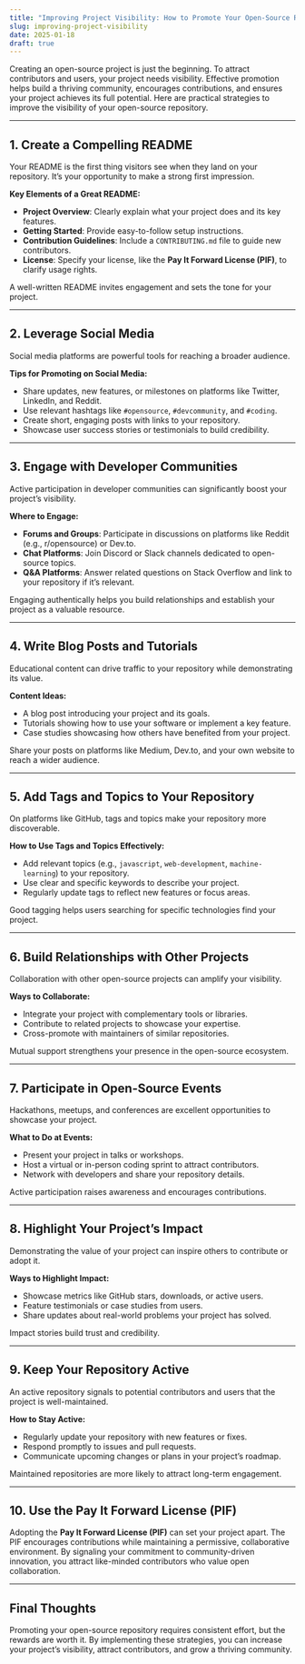 ```yaml
---
title: "Improving Project Visibility: How to Promote Your Open-Source Repository"
slug: improving-project-visibility
date: 2025-01-18
draft: true
---
```


Creating an open-source project is just the beginning. To attract contributors and users, your project needs visibility. Effective promotion helps build a thriving community, encourages contributions, and ensures your project achieves its full potential. Here are practical strategies to improve the visibility of your open-source repository.

---

## 1. Create a Compelling README

Your README is the first thing visitors see when they land on your repository. It’s your opportunity to make a strong first impression.

**Key Elements of a Great README:**
- **Project Overview**: Clearly explain what your project does and its key features.  
- **Getting Started**: Provide easy-to-follow setup instructions.  
- **Contribution Guidelines**: Include a `CONTRIBUTING.md` file to guide new contributors.  
- **License**: Specify your license, like the **Pay It Forward License (PIF)**, to clarify usage rights.

A well-written README invites engagement and sets the tone for your project.

---

## 2. Leverage Social Media

Social media platforms are powerful tools for reaching a broader audience.

**Tips for Promoting on Social Media:**
- Share updates, new features, or milestones on platforms like Twitter, LinkedIn, and Reddit.  
- Use relevant hashtags like `#opensource`, `#devcommunity`, and `#coding`.  
- Create short, engaging posts with links to your repository.  
- Showcase user success stories or testimonials to build credibility.

---

## 3. Engage with Developer Communities

Active participation in developer communities can significantly boost your project’s visibility.

**Where to Engage:**
- **Forums and Groups**: Participate in discussions on platforms like Reddit (e.g., r/opensource) or Dev.to.  
- **Chat Platforms**: Join Discord or Slack channels dedicated to open-source topics.  
- **Q&A Platforms**: Answer related questions on Stack Overflow and link to your repository if it’s relevant.

Engaging authentically helps you build relationships and establish your project as a valuable resource.

---

## 4. Write Blog Posts and Tutorials

Educational content can drive traffic to your repository while demonstrating its value.

**Content Ideas:**
- A blog post introducing your project and its goals.  
- Tutorials showing how to use your software or implement a key feature.  
- Case studies showcasing how others have benefited from your project.

Share your posts on platforms like Medium, Dev.to, and your own website to reach a wider audience.

---

## 5. Add Tags and Topics to Your Repository

On platforms like GitHub, tags and topics make your repository more discoverable.

**How to Use Tags and Topics Effectively:**
- Add relevant topics (e.g., `javascript`, `web-development`, `machine-learning`) to your repository.  
- Use clear and specific keywords to describe your project.  
- Regularly update tags to reflect new features or focus areas.

Good tagging helps users searching for specific technologies find your project.

---

## 6. Build Relationships with Other Projects

Collaboration with other open-source projects can amplify your visibility.

**Ways to Collaborate:**
- Integrate your project with complementary tools or libraries.  
- Contribute to related projects to showcase your expertise.  
- Cross-promote with maintainers of similar repositories.

Mutual support strengthens your presence in the open-source ecosystem.

---

## 7. Participate in Open-Source Events

Hackathons, meetups, and conferences are excellent opportunities to showcase your project.

**What to Do at Events:**
- Present your project in talks or workshops.  
- Host a virtual or in-person coding sprint to attract contributors.  
- Network with developers and share your repository details.

Active participation raises awareness and encourages contributions.

---

## 8. Highlight Your Project’s Impact

Demonstrating the value of your project can inspire others to contribute or adopt it.

**Ways to Highlight Impact:**
- Showcase metrics like GitHub stars, downloads, or active users.  
- Feature testimonials or case studies from users.  
- Share updates about real-world problems your project has solved.

Impact stories build trust and credibility.

---

## 9. Keep Your Repository Active

An active repository signals to potential contributors and users that the project is well-maintained.

**How to Stay Active:**
- Regularly update your repository with new features or fixes.  
- Respond promptly to issues and pull requests.  
- Communicate upcoming changes or plans in your project’s roadmap.

Maintained repositories are more likely to attract long-term engagement.

---

## 10. Use the Pay It Forward License (PIF)

Adopting the **Pay It Forward License (PIF)** can set your project apart. The PIF encourages contributions while maintaining a permissive, collaborative environment. By signaling your commitment to community-driven innovation, you attract like-minded contributors who value open collaboration.

---

## Final Thoughts

Promoting your open-source repository requires consistent effort, but the rewards are worth it. By implementing these strategies, you can increase your project’s visibility, attract contributors, and grow a thriving community.
